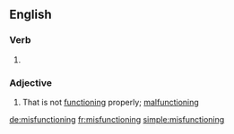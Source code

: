 ==English==

===Verb===
{{head|en|present participle}}

# {{present participle of|misfunction|lang=en|nocat=1}}

===Adjective===
{{en-adj}}

# That is not [[function]]ing properly; [[malfunctioning]]

[[de:misfunctioning]]
[[fr:misfunctioning]]
[[simple:misfunctioning]]